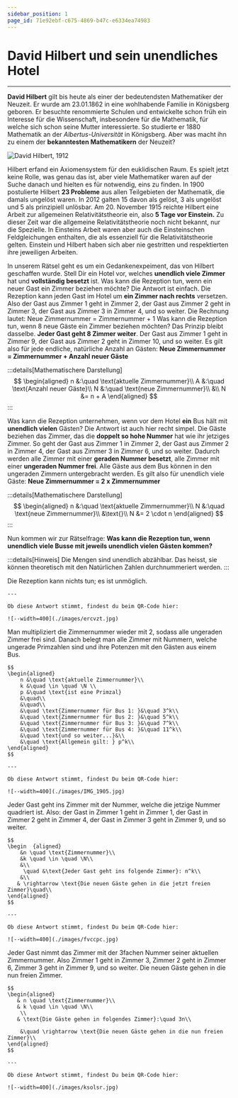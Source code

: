 ```yaml
---
sidebar_position: 1
page_id: 71e92ebf-c675-4869-b47c-e6334ea74983
---
```



# David Hilbert und sein unendliches Hotel

---

**David Hilbert** gilt bis heute als einer der bedeutendsten Mathematiker der Neuzeit. Er wurde am 23.01.1862 in eine wohlhabende Familie in Königsberg geboren. Er besuchte renommierte Schulen und entwickelte schon früh ein Interesse für die Wissenschaft, insbesondere für die Mathematik, für welche sich schon seine Mutter interessierte. So studierte er 1880 Mathematik an der *Albertus-Universität* in Königsberg. Aber was macht ihn zu einem der **bekanntesten Mathematikern** der Neuzeit?

![David Hilbert, 1912](./images/david_hilbert.jpg)

Hilbert erfand ein Axiomensystem für den euklidischen Raum. Es spielt jetzt keine Rolle, was genau das ist, aber viele Mathematiker waren auf der Suche danach und hielten es für notwendig, eins zu finden.&#x20;
In 1900 postulierte Hilbert **23 Probleme** aus allen Teilgebieten der Mathematik, die damals ungelöst waren. In 2012 galten 15 davon als gelöst, 3 als ungelöst und 5 als prinzipiell unlösbar.
Am 20. November 1915 reichte Hilbert eine Arbeit zur allgemeinen Relativitätstheorie ein, also **5 Tage vor Einstein.** Zu dieser Zeit war die allgemeine Relativitätstheorie noch nicht bekannt, nur die Spezielle. In Einsteins Arbeit waren aber auch die Einsteinschen Feldgleichungen enthalten, die als essenziell für die Relativitätstheorie gelten. Einstein und Hilbert haben sich aber nie gestritten und respektierten ihre jeweiligen Arbeiten.

In unserem Rätsel geht es um ein Gedankenexpeiment, das von Hilbert geschaffen wurde. Stell Dir ein Hotel vor, welches **unendlich viele Zimmer** hat und **vollständig besetzt** ist. Was kann die Rezeption tun, wenn ein neuer Gast ein Zimmer beziehen möchte?
Die Antwort ist einfach. Die Rezeption kann jeden Gast im Hotel um **ein Zimmer nach rechts** versetzen. Also der Gast aus Zimmer 1 geht in Zimmer 2, der Gast aus Zimmer 2 geht in Zimmer 3, der Gast aus Zimmer 3 in Zimmer 4, und so weiter. Die Rechnung lautet:&#x20;
Neue Zimmernummer = Zimmernummer + 1
Was kann die Rezeption tun, wenn 8 neue Gäste ein Zimmer beziehen möchten? Das Prinzip bleibt dasselbe. **Jeder Gast geht 8 Zimmer weiter**. Der Gast aus Zimmer 1 geht in Zimmer 9, der Gast aus Zimmer 2 geht in Zimmer 10, und so weiter.&#x20;
Es gilt also für jede endliche, natürliche Anzahl an Gästen:&#x20;
**Neue Zimmernummer = Zimmernummer + Anzahl neuer Gäste**

:::details[Mathematischere Darstellung]
$$
\begin{aligned}
n &:\quad \text{aktuelle Zimmernummer}\\
A &:\quad \text{Anzahl neuer Gäste}\\
N &:\quad \text{neue Zimmernummer}\\
&\\
N &= n + A
\end{aligned}
$$
:::

Was kann die Rezeption unternehmen, wenn vor dem Hotel **ein** Bus hält mit **unendlich vielen** Gästen? Die Antwort ist auch hier recht simpel. Die Gäste beziehen das Zimmer, das die **doppelt so hohe Nummer** hat wie ihr jetziges Zimmer. So geht der Gast aus Zimmer 1 in Zimmer 2, der Gast aus Zimmer 2 in Zimmer 4, der Gast aus Zimmer 3 in Zimmer 6, und so weiter. Dadurch werden alle Zimmer mit einer **geraden Nummer besetzt**, alle Zimmer mit einer **ungeraden Nummer frei**. Alle Gäste aus dem Bus können in den ungeraden Zimmern untergebracht werden.&#x20;
Es gilt also für unendlich viele Gäste:
**Neue Zimmernummer = 2 x Zimmernummer**

:::details[Mathematischere Darstellung]
$$
\begin{aligned}
    n &:\quad \text{aktuelle Zimmernummer}\\
    N &:\quad \text{neue Zimmernummer}\\
      &\text{}\\
    N &= 2 \cdot n
\end{aligned}
$$
:::

Nun kommen wir zur Rätselfrage:
**Was kann die Rezeption tun, wenn unendlich viele Busse mit jeweils unendlich vielen Gästen kommen?**

:::details[Hinweis]
Die Mengen sind unendlich abzählbar. Das heisst, sie können theoretisch mit den Natürlichen Zahlen durchnummeriert werden.
:::

<AdventureOptions>
  <AdventureOption label="I" nextGuessIn="60">
    Die Rezeption kann nichts tun; es ist unmöglich.

    ---

    Ob diese Antwort stimmt, findest du beim QR-Code hier:

    ![--width=400](./images/ercvzt.jpg)
  </AdventureOption>

  <AdventureOption label="II" nextGuessIn="60">
    Man multipliziert die Zimmernummer wieder mit 2, sodass alle ungeraden Zimmer frei sind. Danach belegt man alle Zimmer mit Nummern, welche ungerade Primzahlen sind und ihre Potenzen mit den Gästen aus einem Bus.

    $$
    \begin{aligned}
        n &\quad \text{aktuelle Zimmernummer}\\
        k &\quad \in \quad \N \\
        p &\quad \text{ist eine Primzal}
        &\quad\\
        &\quad\\
        &\quad \text{Zimmernummer für Bus 1: }&\quad 3^k\\
        &\quad \text{Zimmernummer für Bus 2: }&\quad 5^k\\
        &\quad \text{Zimmernummer für Bus 3: }&\quad 7^k\\
        &\quad \text{Zimmernummer für Bus 4: }&\quad 11^k\\
        &\quad \text{und so weiter...}&\\
        &\quad \text{Allgemein gilt: } p^k\\
    \end{aligned}
    $$

    ---

    Ob diese Antwort stimmt, findest Du beim QR-Code hier:

    ![--width=400](./images/IMG_1905.jpg)
  </AdventureOption>

  <AdventureOption label="III" nextGuessIn="60">
    Jeder Gast geht ins Zimmer mit der Nummer, welche die jetzige Nummer quadriert ist.
    Also: der Gast in Zimmer 1 geht in Zimmer 1, der Gast in Zimmer 2 geht in Zimmer 4, der Gast in Zimmer 3 geht in Zimmer 9, und so weiter.

    $$
    \begin  {aligned}
        &n \quad \text{Zimmernummer}\\
        &k \quad \in \quad \N\\
        &\\
         \quad &\text{Jeder Gast geht ins folgende Zimmer}: n^k\\
        &\\
       & \rightarrow \text{Die neuen Gäste gehen in die jetzt freien Zimmer}\quad\\
    \end{aligned}
    $$

    ---

    Ob diese Antwort stimmt, findest Du beim QR-Code hier:

    ![--width=400](./images/fvccpc.jpg)
  </AdventureOption>

  <AdventureOption label="IV" nextGuessIn="60">
    Jeder Gast nimmt das Zimmer mit der 3fachen Nummer seiner aktuellen Zimmernummer. Also Zimmer 1 geht in Zimmer 3, Zimmer 2 geht in Zimmer 6, Zimmer 3 geht in Zimmer 9, und so weiter. Die neuen Gäste gehen in die nun freien Zimmer.

    $$
    \begin{aligned}
       & n \quad \text{Zimmernummer}\\
       & k \quad \in \quad \N\\
        \\
       & \text{Die Gäste gehen in folgendes Zimmer}:\quad 3n\\

        &\quad \rightarrow \text{Die neuen Gäste gehen in die nun freien Zimmer}\\
    \end{aligned}
    $$

    ---

    Ob diese Antwort stimmt, findest Du beim QR-Code hier:

    ![--width=400](./images/ksolsr.jpg)
  </AdventureOption>
</AdventureOptions>